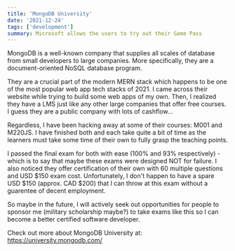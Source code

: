 ```yaml
---
title: 'MongoDB University'
date: '2021-12-24'
tags: ['development']
summary: Microsoft allows the users to try out their Game Pass
---
```


MongoDB is a well-known company that supplies all scales of database from small developers to large companies. More specifically, they are a document-oriented NoSQL database program.

They are a crucial part of the modern MERN stack which happens to be one of the most popular web app tech stacks of 2021. I came across their website while trying to build some web apps of my own. Then, I realized they have a LMS just like any other large companies that offer free courses. I guess they are a public company with lots of cashflow...

Regardless, I have been hacking away at some of their courses: M001 and M220JS. I have finished both and each take quite a bit of time as the learners must take some time of their own to fully grasp the teaching points.

I passed the final exam for both with ease (100% and 93% respectively) - which is to say that maybe these exams were designed NOT for failure. I also noticed they offer certification of their own with 60 multiple questions and USD $150 exam cost. Unfortunately, I don't happen to have a spare USD $150 (approx. CAD $200) that I can throw at this exam without a guarentee of decent employment.

So maybe in the future, I will actively seek out opportunities for people to sponsor me (military scholarship maybe?) to take exams like this so I can become a better certified software developer.
  
Check out more about MongoDB University at:  
https://university.mongodb.com/
